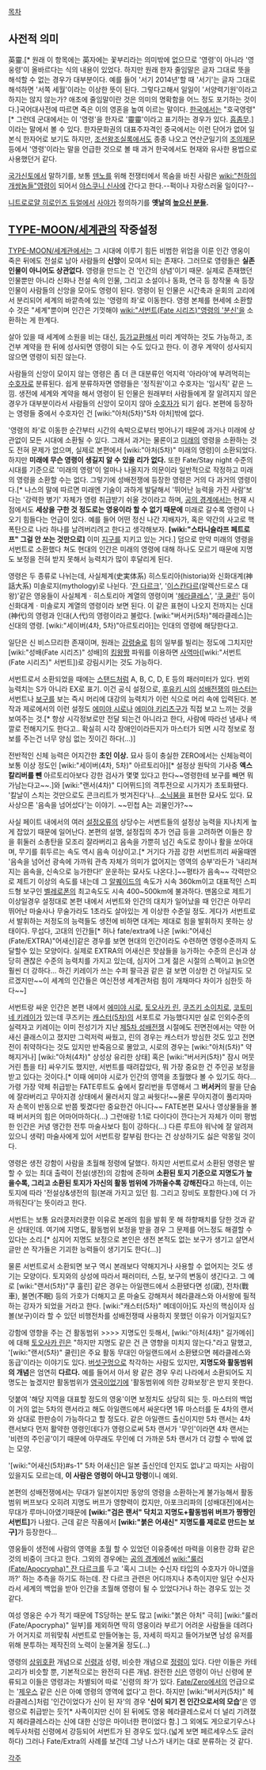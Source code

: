 [[목차]]
== 사전적 의미 ==
英靈.[* 원래 이 항목에는 英자에는 꽃부리라는 의미밖에 없으므로 '영령'이 아니라 '영웅령'이 올바르다는 식의 내용이 있었다. 하지만 원래 한자 줄임말은 글자 그대로 뜻을 해석할 수 없는 경우가 대부분이다. 예를 들어 '서기 2014년'할 때 '서기'는 글자 그대로 해석하면 '서쪽 세월'이라는 이상한 뜻이 된다. 그렇다고해서 일일이 '서양력기원'이라고 하지는 않지 않는가? 애초에 줄임말이란 것은 의미의 명확함을 어느 정도 포기하는 것이다.]국어대사전에 따르면 죽은 이의 영혼을 높여 이르는 말이다. [[한국]]에서는 "호국영령"[* 그런데 군대에서는 이 '영령'을 한자로 '靈靈'이라고 표기하는 경우가 있다. [[흠좀무]].]이라는 말에서 볼 수 있다. 한자문화권의 대표주자격인 중국에서는 이런 단어가 없어 일본식 한자어로 보기도 하지만, [[조선왕조실록]]에서도 종종 나오고 연산군일기의 [[조의제문]] 등에서 '영령'이라는 말을 언급한 것으로 볼 때 과거 한국에서도 현재와 유사한 용법으로 사용했던거 같다.

[[국가신토]]에서 말하기를, 보통 [[덴노]]를 위해 전쟁터에서 목숨을 바친 사람은 [[wiki:"천하의 개쌍놈들"영령]]이 되어서 [[야스쿠니 신사]]에 간다고 한다.--퍽이나 자랑스러울 일이다?--

[[니트로로얄 히로인즈 듀얼]]에서 [[사야]]가 정의하기를 '''옛날의 [[높으신 분들]].'''

== [[TYPE-MOON/세계관]]의 작중설정 ==
[[TYPE-MOON/세계관]]에서는 그 시대에 이루기 힘든 비범한 위업을 이룬 인간 영웅이 죽은 뒤에도 전설로 남아 사람들의 '''신앙'''이 모여서 되는 존재다. 그러므로 영령들은 '''실존인물이 아니어도 상관없다.''' 영령을 만드는 건 '인간의 상념'이기 때문. 실제로 존재했던 인물뿐만 아니라 신화나 전설 속의 인물, 그리고 소설이나 동화, 연극 등 창작물 속 등장인물이 사람들의 신앙을 모아도 영령이 된다. 영령이 된 인물은 시간축과 윤회의 고리에서 분리되어 세계의 바깥측에 있는 '영령의 좌'로 이동한다. 영령 본체를 현세에 소환할 수 것은 "세계"뿐이며 인간은 기껏해야 [[wiki:"서번트(Fate 시리즈)"영령의 '분신']]을 소환하는 게 한계다.

살아 있을 때 세계에 소원을 비는 대신, [[등가교환]]해서 미리 계약하는 것도 가능하고, 조건부 계약을 한 뒤에 성사되면 영령이 되는 수도 있다고 한다. 이 경우 계약이 성사되지 않으면 영령이 되진 않는다.

사람들의 신앙이 모이지 않는 영령은 좀 더 큰 대분류인 억지력 '아라야'에 부려먹히는 [[수호자]]로 분류된다. 쉽게 분류하자면 영령들은 '정직원'이고 수호자는 '임시직' 같은 느낌. 생전에 세계와 계약을 해서 영령이 된 인물은 원래부터 사람들에게 잘 알려지지 않은 경우가 대부분이라서 사람들의 신앙이 모이지 않아 [[수호자]]가 되기 쉽다. 본편에 등장하는 영령들 중에서 수호자인 건 [wiki:"아처(5차)"5차 아처]밖에 없다. 

'영령의 좌'로 이동한 순간부터 시간의 속박으로부터 벗어나기 때문에 과거나 미래에 상관없이 모든 시대에 소환될 수 있다. 그래서 과거는 물론이고 [[미래]]의 영령을 소환하는 것도 전혀 문제가 없으며, 실제로 본편에서 [wiki:"아처(5차)" 미래의 영령]이 소환되었다. 하지만 '''미래에 무슨 영령이 생길지 알 수 있을 리가 없다.''' 또한 Fate/Stay night 수준의 시대를 기준으로 '미래의 영령'이 얼마나 나올지가 의문이라 일반적으로 작정하고 미래의 영령을 소환할 수는 없다. 그렇기에 성배전쟁에 등장한 영령은 거의 다 과거의 영령이다.[* 나스의 말에 따르면 미래엔 기술이 과하게 발달해서 '뛰어난 능력을 가진 사람'보다는 '강력한 병기' 자체가 영령 취급받기 쉬울 것이라고 하며, [[공의 경계]]에서는 현재 시점에서도 '''세상을 구한 것 정도로는 영웅이라 할 수 없기 때문에''' 미래로 갈수록 영령이 나오기 힘들다는 언급이 있다. 예를 들어 어떤 정신 나간 지배자가, 혹은 약간의 사고로 핵폭탄으로 나라 하나를 날려버리려고 한다고 생각해보자. '''[wiki:"스타니슬라프 페트로프" 그걸 안 쏘는 것만으로]''' 이미 [[지구]]를 지키고 있는 거다.] 덤으로 만약 미래의 영령을 서번트로 소환했다 쳐도 현대의 인간은 미래의 영령에 대해 하나도 모르기 때문에 지명도 보정을 전혀 받지 못해서 능력치가 많이 후달리게 된다.

영령은 두 종류로 나뉘는데, 사실체계(史実体系) 히스토리아(historia)와 신화대계(神話大系) 미솔로지(mythology)로 나뉜다. '[[잔 다르크]]', '[[이스칸다르]](알렉산드로스 대왕)'같은 영웅들이 사실체계ㆍ히스토리아 계열의 영령이며 '[[헤라클레스]]', '[[쿠 쿨린]]' 등이 신화대계ㆍ미솔로지 계열의 영령이라 보면 된다. 이 같은 표현이 나오지 전까지는 신대(神代)의 영령과 인대(人代)의 영령이라고 불렀다. [wiki:"버서커(5차)"헤라클레스]는 신대의 영령. [wiki:"세이버(4차, 5차)"아르토리아]는 인대의 영령에 해당한다고.

일단은 신 비스므리한 존재이며, 원래는 [[강령술]]로 힘의 일부를 빌리는 정도에 그치지만 [wiki:"성배(Fate 시리즈)" 성배]의 [[킹왕짱]] 파워를 이용하면 [[사역마]]([wiki:"서번트(Fate 시리즈)" 서번트])로 강림시키는 것도 가능하다.

서번트로서 소환되었을 때에는 [[스탠드]]처럼 A, B, C, D, E 등의 패러미터가 있다. 번외 능력치는 S가 아니라 EX로 표기. 이건 공식 설정으로, [[후유키 시]]의 [[성배전쟁]]의 [[마스터]]는 서번트나 [[보구]]를 보는 즉시 머리에 대강의 능력치가 이런 식으로 머리 속에 입력된다. 본작과 제로에서의 이런 설정도 [[에미야 시로]]나 [[에미야 키리츠구]]가 직접 보고 느끼는 것을 보여주는 것.[* 항상 시각정보로만 전달 되는건 아니라고 한다, 사람에 따라선 냄새나 색깔로 전해지기도 한다고.. 확실히 시각 장애인이라든지가 마스터가 되면 시각 정보로 정보를 주는건 너무 양심 없는 짓이긴 하다(...)]

전반적인 신체 능력은 어지간한 '''초인 이상.''' 묘사 등이 충실한 ZERO에서는 신체능력이 보통 이상 정도인 [wiki:"세이버(4차, 5차)" 아르토리아][* 설정상 원탁의 기사중 '''엑스칼리버를 뺀''' 아르토리아보다 강한 검사가 몇몇  있다고 한다~~영령한테 보구를 빼면 뭐가남는다고~~.]와 [wiki:"랜서(4차)" 디어뮈드]의 격투전으로 시가지가 초토화됐다. '칼날이 스치는 것만으로도 콘크리트가 벗겨진다'나...[[소닉붐]]을 표현한 묘사도 있다. 묘사상으론 '음속을 넘어섰다'는 이야기. ~~민첩 A는 괴물인가?~~

사실 페이트 내에서의 여러 [[설정오류]]의 상당수는 서번트들의 설정상 능력을 지나치게 높게 잡았기 때문에 일어난다. 본편의 설명, 설정집의 추가 언급 등을 고려하면 이들은 창을 휘둘러 소총탄을 모조리 잘라버리고 음속을 가뿐히 넘긴 속도로 창이나 활을 쏘아대며, 무기를 휘두르는 속도 역시 음속 이상이고.[* 거기다 가끔 강한 서번트끼리 싸울때엔 '음속을 넘어선 광속에 가까워 관측 자체가 의미가 없어지는 영역의 승부'라든가 '내리쳐지는 음속을, 신속으로 능가한다!' 운운하는 묘사도 나온다.]~~평타가 음속~~ 각력만으로 제트기 이상의 속도를 내는데 그 [[알퀘이드]]의 속도가 시속 360km이고 대표적인 스피드형 보구인 [[벨레로폰]]의 최고속도도 시속 400~500km에 불과하다. 맨몸으로 제트기 이상일경우 설정대로 본편 내에서 서번트와 인간의 대치가 일어났을 때 인간은 아무리 뛰어난 마술사나 무술가라도 1초라도 살아있는 게 이상한 수준일 정도. 게다가 서번트로서 발휘하는 저정도의 능력들도 생전에 비하면 대게는 제대로 힘을 발휘하지 못하는 상태이다. 무섭다, 고대의 인간들[* 허나 fate/extra에 나온 [wiki:"어새신(Fate/EXTRA)"어새신]같은 경우를 보면 현대의 인간이라도 수련하면 영령수준까지 도달할수 있는 모양이다. 실제로 EXTRA의 어새신은 핫삼들을 능가하는 수준의 은신과 상당히 괜찮은 수준의 능력치를 가지고 있는데, 심지어 그게 젊은 시절의 스펙이고 늙으면 훨씬 더 강하다... 하긴 키레이가 쓰는 수퍼 팔극권 같은 걸 보면 이상한 건 아닐지도 모르겠지만~~이 세계의 인간들은 여신전생 세계관처럼 힘이 개채마다 차이가 심한듯 하다~~]

서번트랑 싸운 인간은 본편 내에서 [[에미야 시로]], [[토오사카 린]], [[쿠즈키 소이치로]], [[코토미네 키레이]]가 있는데 쿠즈키는 [[캐스터(5차)]]의 서포트로 가능했다지만 실로 인외수준의 실력자고 키레이는 이미 전성기가 지난 [[제5차 성배전쟁]] 시절에도 전면전에서는 약한 어새신 클래스이고 졌지만 그럭저럭 싸웠고, 린의 경우는 캐스터가 방심한 것도 있고 전면전이 취약하다는 것도 있지만 반죽음으로 몰았고, 시로의 경우는 [wiki:"아처(5차)" 약해지거나] [wiki:"아처(4차)" 상성상 유리한 상태] 혹은 [wiki:"버서커(5차)" 잠시 머뭇거린 틈을 타] 싸우기도 했지만, 서번트를 때려잡았다, 뭐 가장 중요한 건 주인공 보정을 받고 있다는 것이다.[* 이때 에미야 시로가 인간의 영역을 초월했다 볼 수 있기도 하다... 가령 가장 약체 취급받는 FATE루트도 숲에서 칼리번을 투영해서 그 '''버서커'''의 팔을 단숨에 잘라버리고 무아지경 상태에서 물러서지 않고 싸웟다!~~물론 무아지경이 풀리자마자 손목이 반동으로 반쯤 찢겼다만 중요한건 아니다~~ FATE본편 묘사나 영상물들을 볼때 버서커의 힘은 어마어마하다(...) 그런애랑 1:1로 다이다이 깐다는거 자체가 이미 평범한 인간은 커녕 앵간한 전투 마술사보다 힘이 강하다(...) 다른 루트야 워낙에 잘 알려져 있으니 생략] 마술사에게 있어 서번트랑 칼부림 한다는 건 상상하기도 싫은 악몽일 것이다.

영령은 생전 강함이 사람을 초월해 정령에 달했다. 하지만 서번트로서 소환된 영령은 발할 수 있는 최대 출력이 전설(생전)의 강함에 준하며 '''소환된 토지 기준으로 지명도가 높을수록, 그리고 소환된 토지가 자신의 활동 범위에 가까울수록 강해진다'''고 하는데, 이는 토지에 따라 '전설상&생전의 힘(본래 가지고 있던 힘. 그리고 장비도 포함한다.)에 더 가까워진다'는 뜻이라고 한다.

서번트는 보통 요러쿵저러쿵한 이유로 본래의 힘을 발휘 못 해 하향패치를 당한 것과 같은 상태인데. 여기에 지명도, 활동범위 보정을 받을 경우 그 문제를 어느정도 해결할 수 있다는 소리.[* 심지어 지명도 보정으로 본인은 생전 본적도 없는 보구가 생기고 살면서 글만 쓴 작가들은 기괴한 능력들이 생기기도 한다(...)] 

물론 서번트로서 소환되면 보구 역시 본래보다 약해지거나 사용할 수 없어지는 것도 생기는 모양이다. 토지와의 상성에 따라서 패러미터, 스킬, 보구의 변동이 생긴다고. 그 예로 [wiki:"랜서(5차)"쿠 훌린] 같은 경우는 아일랜드에서 소환됐다면 성(宬), 전차(戰車), 불면(不眠) 등의 가호가 더해지고 [[룬]] 마술도 강해져서 헤라클래스와 아서왕에 필적하는 강자가 되었을 거라고 한다. [wiki:"캐스터(5차)" 메데이아]도 자신의 핵심이자 심볼(보구)이라 할 수 있던 비행전차를 성배전쟁때 사용하지 못했던 이유가 이거일지도?

강함에 영향을 주는 건 활동범위 >>>> 지명도인 듯해서, [wiki:"아처(4차)" 길가메쉬]에 대해 [[토오사카 린]]은 "하지만 지명도 같은 건 큰 영향을 미치지 않는다."라고 말했고, '[wiki:"랜서(5차)" 쿨린]은 주요 활동 무대인 아일랜드에서 소환됐으면 헤라클레스와 동급'이라는 이야기도 있다. [[버섯구멍]]으로 착각하는 사람도 있지만, '''지명도와 활동범위의 개념'''은 엄연히 '''다르다.''' 예를 들어서 아서 왕 같은 경우 우리 나라에서 소환되어도 지명도는 높겠지만 활동범위가 [[영국]]이었기에 '활동범위에 의한 강화보정'은 받지 못한다.

덧붙여 '해당 지역을 대표할 정도의 영웅'이면 보정치도 상당히 되는 듯. 마스터의 백업이 거의 없는 5차의 랜서라고 해도 아일랜드에서 싸운다면 1류 마스터를 둔 4차의 랜서와 상대로 한판승이 가능하다고 할 정도다. 같은 아일랜드 출신이지만 5차 랜서는 4차 랜서보다 먼저 활약한 영령인데다가 영령으로써 5차 랜서가 '무인'이라면 4차 랜서는 '비련의 주인공'이기 때문에 아무래도 무인에 더 가까운 5차 랜서가 더 강할 수 밖에 없는 모양.

'[wiki:"어새신(5차)#s-1" 5차 어새신]은 일본 출신인데 인지도 없냐'고 따지는 사람이 있을지도 모르는데, '''이 사람은 영령이 아니고 망령'''이니 예외.

본편의 성배전쟁에서는 무대가 일본이지만 동양의 영령을 소환하는게 불가능해서 활동범위 버프보다 오히려 지명도 버프가 영향력이 컸지만, 아포크리파의 [성배대전]에서는 무대가 루마니아였기때문에 '''[wiki:"검은 랜서" 닥치고 지명도+활동범위 버프가 짱짱인 서번트]'''가 나왔다. 근데 같은 작품에서 '''[wiki:"붉은 어새신" 지명도를 제로로 만드는 보구]'''가 등장한다...

영웅들이 생전에 사람의 영역을 초월 할 수 있었던 이유중에선 마력을 이용한 강화 같은 것의 비중이 크다고 한다. 그외의 경우에는 [[공의 경계]]에선 [[wiki:"룰러(Fate/Apocrypha)" 잔 다르크]]를 두고 '혹시 그녀는 수신자 타입의 수호자가 아니였을까?' 하는 추측을 하기도 하는데. 잔 다르크 관련은 어디까지나 추측이지만 일단 수신자라서 세계의 백업을 받아 인간을 초월해 영령이 될 수 있었다거나 하는 경우도 있는 것 같다.

여성 영웅은 수가 적기 때문에 TS당하는 분도 많고 [wiki:"붉은 아처" 극히] [wiki:"룰러(Fate/Apocrypha)" 일부]를 제외하면 딱히 영웅이라 부르기 어려운 사람들을 데려다가 어거지로 끼워맞춰 서번트로 만들어놓는 등, 자세히 따지고 들어가보면 남성 유저를 위해 분투하는 제작진의 노력이 눈물겨울 정도(...)

영령의 [[상위호환]] 개념으로 [[신령]]과 성령, 비슷한 개념으로 [[정령]]이 있다. 다만 이들은 카테고리가 비슷할 뿐, 기본적으로는 완전히 다른 개념. 완전한 [[신]]은 영령이 아닌 신령에 분류되고 이들은 영령과는 차별되어 따로 '신령의 좌'가 있다. [[Fate/Zero]]에서의 언급으로는 '[[제우스]] 같은 신은 아예 영령의 영역에 없다'고 한다. 하지만 [wiki:"버서커(5차)" 헤라클레스]처럼 '인간이었다가 신이 된 자'의 경우 ''''신이 되기 전 인간으로서의 모습''''은 영령으로 취급받는 듯?[* 사족이지만 신이 된 뒤에도 영웅 헤라클레스로서 더 널리 기려졌지 헤라클레스라는 신에 대한 신앙은 마이너한 편이었다 함.] 그 외에도 게으로기우스나 메두사처럼 신령에서 강등되어 서번트가 된 경우도 있다.(넓게 보면 페르세우스도 글러하다) 그러나 Fate/Extra의 사례를 보건데 그냥 나스가 내키는 대로 분류하는 것 같다.

[[각주]]
